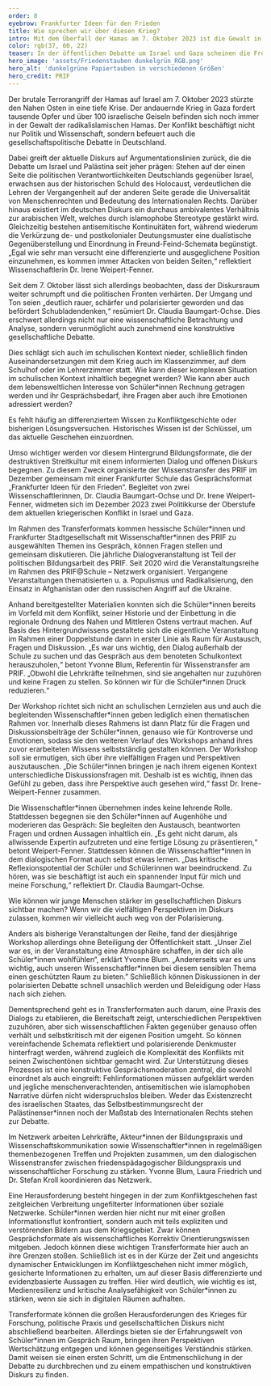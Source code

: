 ```yaml
---
order: 8
eyebrow: Frankfurter Ideen für den Frieden
title: Wie sprechen wir über diesen Krieg?
intro: Mit dem Überfall der Hamas am 7. Oktober 2023 ist die Gewalt in Israel und Gaza eskaliert. Auch in der öffentlichen und medialen Debatte in Deutschland ist der Krieg allgegenwärtig. Die gesellschaftliche Auseinandersetzung wird zunehmend schärfer und unversöhnliche Lager scheinen einander gegenüberzustehen. Einmal mehr steht damit die Frage im Raum, wie dieser komplexe Konflikt thematisiert und ein Diskursraum geschaffen werden kann. PRIFs jährlich stattfindendes Transferformat „Frankfurter Ideen für den Frieden” versucht, Dialog und Austausch zu fördern. Im Dezember 2023 fand im Rahmen dieser Reihe ein Workshop mit Frankfurter Schüler*innen statt.
color: rgb(37, 60, 22)
teaser: In der öffentlichen Debatte um Israel und Gaza scheinen die Fronten mehr denn je verhärtet. Vor welche Herausforderungen stellt das die politische Bildung und wie können Gespräche dennoch gelingen? PRIF-Mitarbeiter*innen berichten über das Dialogformat „Frankfurter Ideen für den Frieden“.
hero_image: 'assets/Friedenstauben dunkelgrün_RGB.png'
hero_alt: 'dunkelgrüne Papiertauben in verschiedenen Größen'
hero_credit: PRIF
---
```


<Leadin>Der brutale Terrorangriff der Hamas</Leadin> auf Israel am 7. Oktober 2023 stürzte den Nahen Osten in eine tiefe Krise. Der andauernde Krieg in Gaza fordert tausende Opfer und über 100 israelische Geiseln befinden sich noch immer in der Gewalt der radikalislamischen Hamas. Der Konflikt beschäftigt nicht nur Politik und Wissenschaft, sondern befeuert auch die gesellschaftspolitische Debatte in Deutschland. 

Dabei greift der aktuelle Diskurs auf Argumentationslinien zurück, die die Debatte um Israel und Palästina seit jeher prägen: Stehen auf der einen Seite die politischen Verantwortlichkeiten Deutschlands gegenüber Israel, erwachsen aus der historischen Schuld des Holocaust, verdeutlichen die Lehren der Vergangenheit auf der anderen Seite gerade die Universalität von Menschenrechten und Bedeutung des Internationalen Rechts. Darüber hinaus existiert im deutschen Diskurs ein durchaus ambivalentes Verhältnis zur arabischen Welt, welches durch islamophobe Stereotype gestärkt wird. Gleichzeitig bestehen antisemitische Kontinuitäten fort, während wiederum die Verkürzung de- und postkolonialer Deutungsmuster eine dualistische Gegenüberstellung und Einordnung in Freund-Feind-Schemata begünstigt. „Egal wie sehr man versucht eine differenzierte und ausgeglichene Position einzunehmen, es kommen immer Attacken von beiden Seiten,“ reflektiert Wissenschaftlerin Dr. Irene Weipert-Fenner.

Seit dem 7. Oktober lässt sich allerdings beobachten, dass der Diskursraum weiter schrumpft und die politischen Fronten verhärten. Der Umgang und Ton seien „deutlich rauer, schärfer und polarisierter geworden und das befördert Schubladendenken,“ resümiert Dr. Claudia Baumgart-Ochse. Dies erschwert allerdings nicht nur eine wissenschaftliche Betrachtung und Analyse, sondern verunmöglicht auch zunehmend eine konstruktive gesellschaftliche Debatte.

Dies schlägt sich auch im schulischen Kontext nieder, schließlich finden Auseinandersetzungen mit dem Krieg auch im Klassenzimmer, auf dem Schulhof oder im Lehrerzimmer statt. Wie kann dieser komplexen Situation im schulischen Kontext inhaltlich begegnet werden? Wie kann aber auch dem lebensweltlichen Interesse von Schüler\*innen Rechnung getragen werden und ihr Gesprächsbedarf, ihre Fragen aber auch ihre Emotionen adressiert werden?

<Quote cite="Claudia Baumgart-Ochse">

Es fehlt häufig an differenziertem Wissen zu Konfliktgeschichte oder bisherigen Lösungsversuchen. Historisches Wissen ist der Schlüssel, um das aktuelle Geschehen einzuordnen. 

</Quote>

Umso wichtiger werden vor diesem Hintergrund Bildungsformate, die der destruktiven Streitkultur mit einem informierten Dialog und offenen Diskurs begegnen. Zu diesem Zweck organisierte der Wissenstransfer des PRIF im Dezember gemeinsam mit einer Frankfurter Schule das Gesprächsformat „Frankfurter Ideen für den Frieden“. Begleitet von zwei Wissenschaftlerinnen, Dr. Claudia Baumgart-Ochse und Dr. Irene Weipert-Fenner, widmeten sich im Dezember 2023 zwei Politikkurse der Oberstufe dem aktuellen kriegerischen Konflikt in Israel und Gaza.

<Callout eyebrow="Infobox" title="Frankfurter Ideen für den Frieden" expandable={false}>

Im Rahmen des Transferformats kommen hessische Schüler\*innen und Frankfurter Stadtgesellschaft mit Wissenschaftler\*innen des PRIF zu ausgewählten Themen ins Gespräch, können Fragen stellen und gemeinsam diskutieren. Die jährliche Dialogveranstaltung ist Teil der politischen Bildungsarbeit des PRIF. Seit 2020 wird die Veranstaltungsreihe im Rahmen des PRIF@Schule – Netzwerk organisiert. Vergangene Veranstaltungen thematisierten u. a. Populismus und Radikalisierung, den Einsatz in Afghanistan oder den russischen Angriff auf die Ukraine.

</Callout>

Anhand bereitgestellter Materialien konnten sich die Schüler\*innen bereits im Vorfeld mit dem Konflikt, seiner Historie und der Einbettung in die regionale Ordnung des Nahen und Mittleren Ostens vertraut machen. Auf Basis des Hintergrundwissens gestaltete sich die eigentliche Veranstaltung im Rahmen einer Doppelstunde dann in erster Linie als Raum für Austausch, Fragen und Diskussion. „Es war uns wichtig, den Dialog außerhalb der Schule zu suchen und das Gespräch aus dem benoteten Schulkontext herauszuholen,“ betont Yvonne Blum, Referentin für Wissenstransfer am PRIF. „Obwohl die Lehrkräfte teilnehmen, sind sie angehalten nur zuzuhören und keine Fragen zu stellen. So können wir für die Schüler\*innen Druck reduzieren.“ 

Der Workshop richtet sich nicht an schulischen Lernzielen aus und auch die begleitenden Wissenschaftler\*innen geben lediglich einen thematischen Rahmen vor. Innerhalb dieses Rahmens ist dann Platz für die Fragen und Diskussionsbeiträge der Schüler\*innen, genauso wie für Kontroverse und Emotionen, sodass sie den weiteren Verlauf des Workshops anhand ihres zuvor erarbeiteten Wissens selbstständig gestalten können. Der Workshop soll sie ermutigen, sich über ihre vielfältigen Fragen und Perspektiven auszutauschen. „Die Schüler\*innen bringen je nach ihrem eigenen Kontext unterschiedliche Diskussionsfragen mit. Deshalb ist es wichtig, ihnen das Gefühl zu geben, dass ihre Perspektive auch gesehen wird,“ fasst Dr. Irene-Weipert-Fenner zusammen.

Die Wissenschaftler\*innen übernehmen indes keine lehrende Rolle. Stattdessen begegnen sie den Schüler\*innen auf Augenhöhe und moderieren das Gespräch: Sie begleiten den Austausch, beantworten Fragen und ordnen Aussagen inhaltlich ein. „Es geht nicht darum, als allwissende Expertin aufzutreten und eine fertige Lösung zu präsentieren,“ betont Weipert-Fenner. Stattdessen können die Wissenschaftler\*innen in dem dialogischen Format auch selbst etwas lernen. „Das kritische Reflexionspotential der Schüler und Schülerinnen war beeindruckend. Zu hören, was sie beschäftigt ist auch ein spannender Input für mich und meine Forschung,“ reflektiert Dr. Claudia Baumgart-Ochse.

<Quote cite="Irene Weipert-Fenner">

Wie können wir junge Menschen stärker im gesellschaftlichen Diskurs sichtbar machen? Wenn wir die vielfältigen Perspektiven im Diskurs zulassen, kommen wir vielleicht auch weg von der Polarisierung.

</Quote>

Anders als bisherige Veranstaltungen der Reihe, fand der diesjährige Workshop allerdings ohne Beteiligung der Öffentlichkeit statt. „Unser Ziel war es, in der Veranstaltung eine Atmosphäre schaffen, in der sich alle Schüler\*innen wohlfühlen“, erklärt Yvonne Blum. „Andererseits war es uns wichtig, auch unseren Wissenschaftler*innen bei diesem sensiblen Thema einen geschützten Raum zu bieten.” Schließlich können Diskussionen in der polarisierten Debatte schnell unsachlich werden und Beleidigung oder Hass nach sich ziehen.

Dementsprechend geht es in Transferformaten auch darum, eine Praxis des Dialogs zu etablieren, die Bereitschaft zeigt, unterschiedlichen Perspektiven zuzuhören, aber sich wissenschaftlichen Fakten gegenüber genauso offen verhält und selbstkritisch mit der eigenen Position umgeht. So können vereinfachende Schemata reflektiert und polarisierende Denkmuster hinterfragt werden, während zugleich die Komplexität des Konflikts mit seinen Zwischentönen sichtbar gemacht wird. Zur Unterstützung dieses Prozesses ist eine konstruktive Gesprächsmoderation zentral, die sowohl einordnet als auch eingreift: Fehlinformationen müssen aufgeklärt werden und jegliche menschenverachtenden, antisemitischen wie islamophoben Narrative dürfen nicht widerspruchslos bleiben. Weder das Existenzrecht des israelischen Staates, das Selbstbestimmungsrecht der Palästinenser\*innen noch der Maßstab des Internationalen Rechts stehen zur Debatte. 

<Callout title="PRIF@Schule – Netzwerk Friedensforschung und Bildungspraxis" expandable={false}>

Im Netzwerk arbeiten Lehrkräfte, Akteur\*innen der Bildungspraxis und Wissenschaftskommunikation sowie Wissenschaftler*innen in regelmäßigen themen­bezogenen Treffen und Projekten zusammen, um den dialogischen Wissenstransfer zwischen friedenspädagogischer Bildungspraxis und wissenschaftlicher Forschung zu stärken. Yvonne Blum, Laura Friedrich und Dr. Stefan Kroll koordinieren das Netzwerk.

</Callout>

Eine Herausforderung besteht hingegen in der zum Konfliktgeschehen fast zeitgleichen Verbreitung ungefilterter Informationen über soziale Netzwerke. Schüler\*innen werden hier nicht nur mit einer großen Informationsflut konfrontiert, sondern auch mit teils expliziten und verstörenden Bildern aus dem Kriegsgebiet. Zwar können Gesprächsformate als wissenschaftliches Korrektiv Orientierungswissen mitgeben. Jedoch können diese wichtigen Transferformate hier auch an ihre Grenzen stoßen. Schließlich ist es in der Kürze der Zeit und angesichts dynamischer Entwicklungen im Konfliktgeschehen nicht immer möglich, gesicherte Informationen zu erhalten, um auf dieser Basis differenzierte und evidenzbasierte Aussagen zu treffen. Hier wird deutlich, wie wichtig es ist, Medienresilienz und kritische Analysefähigkeit von Schüler\*innen zu stärken, wenn sie sich in digitalen Räumen aufhalten. 

Transferformate können die großen Herausforderungen des Krieges für Forschung, politische Praxis und gesellschaftlichen Diskurs nicht abschließend bearbeiten. Allerdings bieten sie der Erfahrungswelt von Schüler\*innen im Gespräch Raum, bringen ihren Perspektiven Wertschätzung entgegen und können gegenseitiges Verständnis stärken. Damit weisen sie einen ersten Schritt, um die Entmenschlichung in der Debatte zu durchbrechen und zu einem empathischen und konstruktiven Diskurs zu finden.

